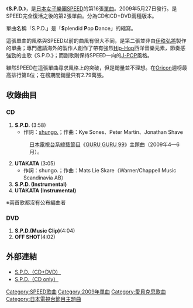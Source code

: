 {{Infobox Single 
| Name           = S.P.D.
| Artist         = [[SPEED_(日本音樂團體)|SPEED]]
| Released       = 2009年5月27日
| Format         = 12cm[[CD|CD]]
| Genre          = [[J-POP|J-POP]]
| Length         = 14分16秒（CD）<br/ >8分6秒（DVD）
| Label          = [[SONIC_GROOVE|SONIC GROOVE]]
| Chart position = 
*週間最高排行第8位（[[Oricon|Oricon]]）
*2009年6月度月間排行第21位（[[Oricon|Oricon]]）
| Last single    = [[明日的天空|明日的天空]]<br />（2008年）
| This single    = '''S.P.D.'''<br />（2009年）
| Next single    = [[向日葵_-Growing_Sunflower-|向日葵 -Growing Sunflower-]]<br />（2010年）
}}
《'''S.P.D.'''》，是[[日本|日本]][[女子樂團|女子樂團]][[SPEED_(日本音樂團體)|SPEED]]的第16張[[單曲|單曲]]。2009年5月27日發行。是SPEED完全復活之後的第2張單曲。分為CD和CD+DVD兩種版本。

單曲名稱「S.P.D.」是「'''S'''plendid '''P'''op '''D'''ance」的縮寫。

這張單曲的風格與SPEED以前的曲風有很大不同，是第二張並非由[[伊秩弘將|伊秩弘將]]製作的單曲；專門邀請海外的製作人創作了帶有強烈[[Hip-Hop|Hip-Hop]]西洋音樂元素，節奏感強勁的主歌《S.P.D.》；而副歌則保持SPEED一向的[[J-POP|J-POP]]風格。

雖然SPEED在這張單曲尋求風格上的突破，但是銷量並不理想。在[[Oricon|Oricon]]週榜最高排行第8位；在榜期間銷量只有2.79萬張。

== 收錄曲目 ==
=== CD ===
#'''S.P.D.''' (3:58)
#*作詞：[[shungo.|shungo.]]；作曲：Kye Sones、Peter Martin、Jonathan Shave
#:[[日本電視台|日本電視台]]系[[綜藝節目|綜藝節目]]《[[GURU_GURU_99|GURU GURU 99]]》主題曲（2009年4—6月）。
#'''UTAKATA''' (3:05)
#*作詞：shungo.；作曲：Mats Lie Skare（Warner/Chappell Music Scandinavia AB）
#'''S.P.D. (Instrumental)'''
#'''UTAKATA (Instrumental)'''
※兩首歌都沒有公布編曲者

=== DVD ===
#'''S.P.D.(Music Clip)'''(4:04)
#'''OFF SHOT'''(4:02)

== 外部連結 ==
*[https://web.archive.org/web/20090922011042/http://avexnet.jp/id/speed/discography/product/AVCD-16180.html S.P.D.（CD+DVD）]
*[https://web.archive.org/web/20100220001011/http://avexnet.jp/id/speed/discography/product/AVCD-16181.html S.P.D.（CD only）]

{{SPEED}}

[[Category:SPEED歌曲|Category:SPEED歌曲]]
[[Category:2009年單曲|Category:2009年單曲]]
[[Category:愛貝克思歌曲|Category:愛貝克思歌曲]]
[[Category:日本電視台節目主題曲|Category:日本電視台節目主題曲]]
